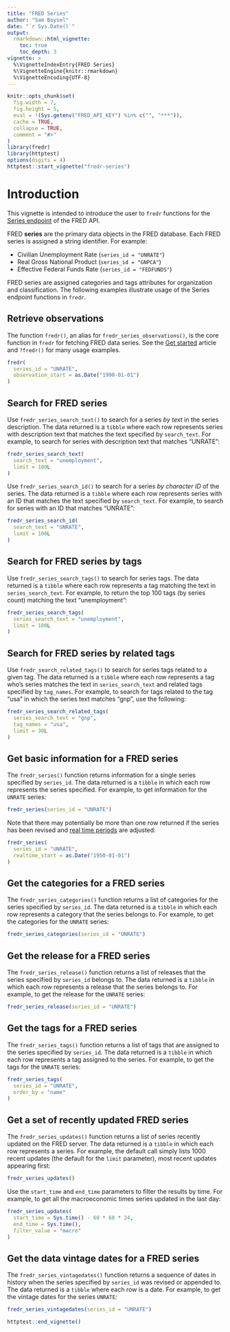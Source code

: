 ```yaml
---
title: "FRED Series"
author: "Sam Boysel"
date: "`r Sys.Date()`"
output: 
  rmarkdown::html_vignette:
    toc: true
    toc_depth: 3
vignette: >
  %\VignetteIndexEntry{FRED Series}
  %\VignetteEngine{knitr::rmarkdown}
  %\VignetteEncoding{UTF-8}
---
```


```r
knitr::opts_chunk$set(
  fig.width = 7,
  fig.height = 5,
  eval = !(Sys.getenv("FRED_API_KEY") %in% c("", "***")),
  cache = TRUE,
  collapse = TRUE,
  comment = "#>"
)
library(fredr)
library(httptest)
options(digits = 4)
httptest::start_vignette("fredr-series")
```

# Introduction

This vignette is intended to introduce the user to `fredr` functions for the [Series
endpoint](https://research.stlouisfed.org/docs/api/fred/#Series) of the FRED API.

FRED __series__ are the primary data objects in the FRED database.  Each FRED series is assigned a string identifier.  For example:

- Civilian Unemployment Rate (`series_id = "UNRATE"`)
- Real Gross National Product (`series_id = "GNPCA"`)
- Effective Federal Funds Rate (`series_id = "FEDFUNDS"`)

FRED series are assigned categories and tags attributes for organization and classification.  The following examples illustrate usage of the Series endpoint functions in `fredr`.

## Retrieve observations

The function `fredr()`, an alias for `fredr_series_observations()`, is the core function in `fredr` for fetching FRED data series.  See the [Get started](http://sboysel.github.io/fredr/articles/fredr.html) article and `?fredr()` for many usage examples.

```r
fredr(
  series_id = "UNRATE",
  observation_start = as.Date("1990-01-01")
)
```

## Search for FRED series

Use `fredr_series_search_text()` to search for a series _by text_ in the series description.  The data returned is a `tibble` where each row represents series with description text that matches the text specified by `search_text`.  For example, to search for series with description text that matches "UNRATE":

```r
fredr_series_search_text(
  search_text = "unemployment",
  limit = 100L
)
```

Use `fredr_series_search_id()` to search for a series _by character ID_ of the series.  The data returned is a `tibble` where each row represents series with an ID that matches the text specified by `search_text`.  For example, to search for series with an ID that matches "UNRATE":

```r
fredr_series_search_id(
  search_text = "UNRATE",
  limit = 100L
)
```

## Search for FRED series by tags

Use `fredr_series_search_tags()` to search for series tags.  The data returned is a `tibble` where each row represents a tag matching the text in `series_search_text`.  For example, to return the top 100 tags (by series count) matching the text "unemployment":

```r
fredr_series_search_tags(
  series_search_text = "unemployment",
  limit = 100L
)
```

## Search for FRED series by related tags

Use `fredr_search_related_tags()` to search for series tags related to a given tag.  The data returned is a `tibble` where each row represents a tag who's series matches the text in `series_search_text` and related tags specified by `tag_names`.  For example, to search for tags related to the tag "usa" in which the series text matches "gnp", use the following:

```r
fredr_series_search_related_tags(
  series_search_text = "gnp",
  tag_names = "usa",
  limit = 30L
)
```

## Get basic information for a FRED series

The `fredr_series()` function returns information for a single series specified by `series_id`.  The data returned is a `tibble` in which each row represents the series specified.  For example, to get information for the `UNRATE` series:

```r
fredr_series(series_id = "UNRATE")
```

Note that there may potentially be more than one row returned if the series has been revised and [real time periods](https://research.stlouisfed.org/docs/api/fred/realtime_period.html) are adjusted:

```r
fredr_series(
  series_id = "UNRATE",
  realtime_start = as.Date("1950-01-01")
)
```

## Get the categories for a FRED series

The `fredr_series_categories()` function returns a list of categories for the series specified by `series_id`. The data returned is a `tibble` in which each row represents a category that the series belongs to.  For example, to get the categories for the `UNRATE` series:

```r
fredr_series_categories(series_id = "UNRATE")
```

## Get the release for a FRED series

The `fredr_series_release()` function returns a list of releases that the series specified by `series_id` belongs to.  The data returned is a `tibble` in which each row represents a release that the series belongs to.  For example, to get the release for the `UNRATE` series:

```r
fredr_series_release(series_id = "UNRATE")
```

## Get the tags for a FRED series

The `fredr_series_tags()` function returns a list of tags that are assigned to the series specified by `series_id`.  The data returned is a `tibble` in which each row represents a tag assigned to the series.  For example, to get the tags for the `UNRATE` series:

```r
fredr_series_tags(
  series_id = "UNRATE",
  order_by = "name"
)
```

## Get a set of recently updated FRED series

The `fredr_series_updates()` function returns a list of series recently updated on the FRED server.  The data returned is a `tibble` in which each row represents a series.  For example, the default call simply lists 1000 recent updates (the default for the `limit` parameter), most recent updates appearing first:
 
```r
fredr_series_updates()
```

Use the `start_time` and `end_time` parameters to filter the results by time.  For example, to get all the macroeconomic times series updated in the last day:

```r
fredr_series_updates(
  start_time = Sys.time() - 60 * 60 * 24,
  end_time = Sys.time(),
  filter_value = "macro"
)
```


## Get the data vintage dates for a FRED series

The `fredr_series_vintagedates()` function returns a sequence of dates in history when the series specified by `series_id` was revised or appended to.  The data returned is a `tibble` where each row is a date.  For example, to get the vintage dates for the series `UNRATE`:

```r
fredr_series_vintagedates(series_id = "UNRATE")
```

```r
httptest::end_vignette()
```

